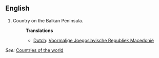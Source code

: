==English==

# Country on the Balkan Peninsula.
#:'''Translations'''
#:*[[Dutch]]: [[Voormalige Joegoslavische Republiek Macedonië]]

''See:'' [[Countries of the world]]